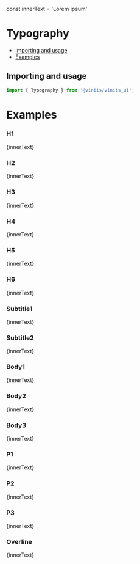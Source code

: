 const innerText = 'Lorem ipsum'

<Meta title="Tokens/Typography" component={Typography} />

# Typography

- [Importing and usage](#importing)
- [Examples](#examples)

## <a id="importing"></a>Importing and usage

```js
import { Typography } from '@viniis/viniis_ui';
```

# <a id="examples"></a>Examples

### H1
<Canvas>
  <Story name="H1">
    <Typography.H1>{innerText}</Typography.H1>
  </Story>
</Canvas>

### H2
<Canvas>
  <Story name="H2">
    <Typography.H2>{innerText}</Typography.H2>
  </Story>
</Canvas>

### H3
<Canvas>
  <Story name="H3">
    <Typography.H3>{innerText}</Typography.H3>
  </Story>
</Canvas>

### H4
<Canvas>
  <Story name="H4">
    <Typography.H4>{innerText}</Typography.H4>
  </Story>
</Canvas>

### H5
<Canvas>
  <Story name="H5">
    <Typography.H5>{innerText}</Typography.H5>
  </Story>
</Canvas>

### H6
<Canvas>
  <Story name="H6">
    <Typography.H6>{innerText}</Typography.H6>
  </Story>
</Canvas>

### Subtitle1
<Canvas>
  <Story name="Subtitle1">
    <Typography.Subtitle1>{innerText}</Typography.Subtitle1>
  </Story>
</Canvas>

### Subtitle2
<Canvas>
  <Story name="Subtitle2">
    <Typography.Subtitle2>{innerText}</Typography.Subtitle2>
  </Story>
</Canvas>

### Body1
<Canvas>
  <Story name="Body1">
    <Typography.Body1>{innerText}</Typography.Body1>
  </Story>
</Canvas>

### Body2
<Canvas>
  <Story name="Body2">
    <Typography.Body2>{innerText}</Typography.Body2>
  </Story>
</Canvas>

### Body3
<Canvas>
  <Story name="Body3">
    <Typography.Body3>{innerText}</Typography.Body3>
  </Story>
</Canvas>

### P1
<Canvas>
  <Story name="P1">
    <Typography.P1>{innerText}</Typography.P1>
  </Story>
</Canvas>

### P2
<Canvas>
  <Story name="P2">
    <Typography.P2>{innerText}</Typography.P2>
  </Story>
</Canvas>

### P3
<Canvas>
  <Story name="P3">
    <Typography.P3>{innerText}</Typography.P3>
  </Story>
</Canvas>

### Overline
<Canvas>
  <Story name="Overline">
    <Typography.Overline>{innerText}</Typography.Overline>
  </Story>
</Canvas>

